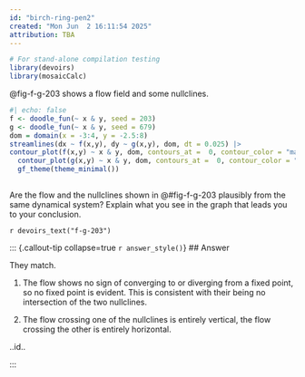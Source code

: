 ```yaml
---
id: "birch-ring-pen2"
created: "Mon Jun  2 16:11:54 2025"
attribution: TBA
---
```


```r
# For stand-alone compilation testing
library(devoirs)
library(mosaicCalc)
```

::: {#exr-birch-ring-pen-2}

@fig-f-g-203 shows a flow field and some nullclines.

::: {#fig-f-g-203}

```r
#| echo: false
f <- doodle_fun(~ x & y, seed = 203)
g <- doodle_fun(~ x & y, seed = 679)
dom = domain(x = -3:4, y = -2.5:8)
streamlines(dx ~ f(x,y), dy ~ g(x,y), dom, dt = 0.025) |>
contour_plot(f(x,y) ~ x & y, dom, contours_at =  0, contour_color = "magenta") |>
  contour_plot(g(x,y) ~ x & y, dom, contours_at =  0, contour_color = "darkgreen") |>
  gf_theme(theme_minimal())
  
```

:::

Are the flow and the nullclines shown in @#fig-f-g-203 plausibly from the same dynamical system? Explain what you see in the graph that leads you to your conclusion.

`r devoirs_text("f-g-203")`

<!-- Opening answer: bp2-7OX -->
::: {.callout-tip collapse=true `r answer_style()`}
## Answer

They match.

1. The flow shows no sign of converging to or diverging from a fixed point, so no fixed point is evident. This is consistent with their being no intersection of the two nullclines.

2. The flow crossing one of the nullclines is entirely vertical, the flow crossing the other is entirely horizontal.


[..id..]{data-tooltip="Ans id: bp2-7OX"}
:::
<!-- closing answer bp2-7OX -->




:::
 <!-- end of exr-birch-ring-pen2 -->
